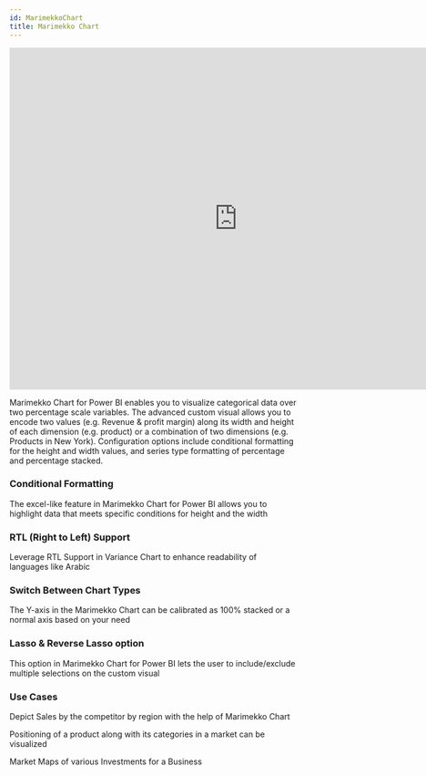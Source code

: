 ```yaml
---
id: MarimekkoChart
title: Marimekko Chart
---
```


<iframe id="tag-cloud-iframe" src="https://app.powerbi.com/view?r=eyJrIjoiNzIwNDkxNTItYzY2Ny00YzMyLTg1NzAtMmQ2NTczNzgxYzRjIiwidCI6ImJjZGYyMGNhLWRkZWMtNGY0OC1hN2Y0LWRjYzExMGY3NTdmNSIsImMiOjN9" 
allowfullscreen="allowfullscreen"  width="800px" height="600px" frameborder="0"></iframe>

Marimekko Chart for Power BI enables you to visualize categorical data over two percentage scale variables. 
The advanced custom visual allows you to encode two values (e.g. Revenue & profit margin) along its width and height of each dimension (e.g. product) or a combination of two dimensions (e.g. Products in New York). 
Configuration options include conditional formatting for the height and width values, and series type formatting of percentage and percentage stacked.

### Conditional Formatting
The excel-like feature in Marimekko Chart for Power BI allows you to highlight data that meets specific conditions for height and the width

### RTL (Right to Left) Support
Leverage RTL Support in Variance Chart to enhance readability of languages like Arabic

### Switch Between Chart Types
The Y-axis in the Marimekko Chart can be calibrated as 100% stacked or a normal axis based on your need

### Lasso & Reverse Lasso option
This option in Marimekko Chart for Power BI lets the user to include/exclude multiple selections on the custom visual

### Use Cases
Depict Sales by the competitor by region with the help of Marimekko Chart

Positioning of a product along with its categories in a market can be visualized

Market Maps of various Investments for a Business